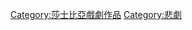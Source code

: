 {{Catnav|頁面分類|人类社会|文化|音乐|悲劇}}
{{Catnav|頁面分類|人类社会|文化|戏剧|悲劇}}
{{Catnav|頁面分類|人文學科|文学|戏剧|戲劇作品|英国戏剧作品|莎士比亞戲劇作品}}
{{Catnav|頁面分類|人文學科|艺术|表演藝術|音乐|悲劇}}
{{Catnav|頁面分類|人文學科|艺术|表演藝術|戏剧|悲劇}}
{{Catnav|頁面分類|人文學科|艺术|藝術類型|戲劇類型|悲劇}}
{{Catnav|頁面分類|人文學科|艺术|文学|戏剧|悲劇}}
{{Catnav|頁面分類|人文學科|文学|文學體裁|戏剧|悲劇}}
{{Catnav|頁面分類|人文學科|文学|戏剧|戲劇類型|悲劇}}
{{Catnav|頁面分類|人文學科|文学|戏剧|悲劇}}

[[Category:莎士比亞戲劇作品|Category:莎士比亞戲劇作品]]
[[Category:悲劇|Category:悲劇]]